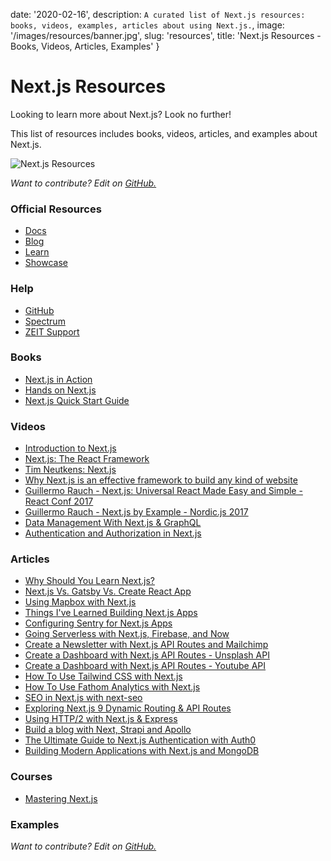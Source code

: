 
date: '2020-02-16',
description: `A curated list of Next.js resources: books, videos, examples, articles about using Next.js.`,
image: '/images/resources/banner.jpg',
slug: 'resources',
title: 'Next.js Resources - Books, Videos, Articles, Examples'
}


# Next.js Resources

Looking to learn more about Next.js? Look no further!

This list of resources includes books, videos, articles, and examples about Next.js.

![Next.js Resources](/images/nextjs.jpg)

_Want to contribute? Edit on [GitHub.](https://github.com/leerob/mastering-nextjs/blob/master/pages/resources.mdx)_

### Official Resources

-   [Docs](https://nextjs.org/docs/getting-started)
-   [Blog](https://nextjs.org/blog)
-   [Learn](https://nextjs.org/learn/basics/getting-started)
-   [Showcase](https://nextjs.org/showcase)

### Help

-   [GitHub](https://github.com/zeit/next.js)
-   [Spectrum](https://spectrum.chat/next-js)
-   [ZEIT Support](https://zeit.co/support)

### Books

-   [Next.js in Action](https://www.manning.com/books/next-js-in-action)
-   [Hands on Next.js](https://www.honext.io/)
-   [Next.js Quick Start Guide](https://www.amazon.com/Next-js-Quick-Start-Guide-Server-side/dp/1788993667)

### Videos

-   [Introduction to Next.js](https://www.youtube.com/watch?v=uQeidE2LA1s&t=418s)
-   [Next.js: The React Framework](https://www.youtube.com/watch?v=KC7j3DtOnYE&t=801s)
-   [Tim Neutkens: Next.js](https://www.youtube.com/watch?v=yPG1iaBCJuM&t=884s)
-   [Why Next.js is an effective framework to build any kind of website](https://www.youtube.com/watch?v=HeWp8kaVvnQ)
-   [Guillermo Rauch - Next.js: Universal React Made Easy and Simple - React Conf 2017](https://www.youtube.com/watch?v=evaMpdSiZKk&t=991s)
-   [Guillermo Rauch - Next.js by Example - Nordic.js 2017](https://www.youtube.com/watch?v=DLGJfa3Xv-0)
-   [Data Management With Next.js & GraphQL](https://www.youtube.com/watch?v=g_LA1quUIi8)
-   [Authentication and Authorization in Next.js](https://www.youtube.com/watch?v=bo4BbGwZsWo)

### Articles

-   [Why Should You Learn Next.js?](/learn-next-js)
-   [Next.js Vs. Gatsby Vs. Create React App](/nextjs-gatsby-create-react-app)
-   [Using Mapbox with Next.js](https://leerob.io/blog/using-mapbox-with-next-js)
-   [Things I've Learned Building Next.js Apps](https://leerob.io/blog/things-ive-learned-building-nextjs-apps)
-   [Configuring Sentry for Next.js Apps](https://leerob.io/blog/configuring-sentry-for-nextjs-apps)
-   [Going Serverless with Next.js, Firebase, and Now](https://leerob.io/blog/going-serverless-next-firebase-now)
-   [Create a Newsletter with Next.js API Routes and Mailchimp](https://leerob.io/blog/mailchimp-next-js)
-   [Create a Dashboard with Next.js API Routes - Unsplash API](https://leerob.io/blog/unsplash-api-nextjs)
-   [Create a Dashboard with Next.js API Routes - Youtube API](https://leerob.io/blog/youtube-api-nextjs)
-   [How To Use Tailwind CSS with Next.js](https://statickit.com/guides/next-js-tailwind)
-   [How To Use Fathom Analytics with Next.js](https://statickit.com/guides/fathom-analytics-next-js)
-   [SEO in Next.js with next-seo](https://www.garymeehan.ie/blog/seo-in-nextjs-with-next-seo)
-   [Exploring Next.js 9 Dynamic Routing & API Routes](https://reacttricks.com/exploring-next-9-dynamic-routing-and-api-routes/)
-   [Using HTTP/2 with Next.js & Express](https://itnext.io/using-http-2-with-next-js-express-917791ca249b)
-   [Build a blog with Next, Strapi and Apollo](https://strapi.io/blog/build-a-blog-with-next-react-js-strapi-and-apollo?utm_source=twitter&utm_medium=social&utm_campaign=next-blog&utm_content=pmTh13-1)
-   [The Ultimate Guide to Next.js Authentication with Auth0](https://auth0.com/blog/ultimate-guide-nextjs-authentication-auth0/)
-   [Building Modern Applications with Next.js and MongoDB](https://www.mongodb.com/blog/post/building-modern-applications-with-nextjs-and-mongodb)

### Courses

-   [Mastering Next.js](https://masteringnextjs.com)

### Examples

<Examples />

_Want to contribute? Edit on [GitHub.](https://github.com/leerob/mastering-nextjs/blob/master/pages/resources.mdx)_
